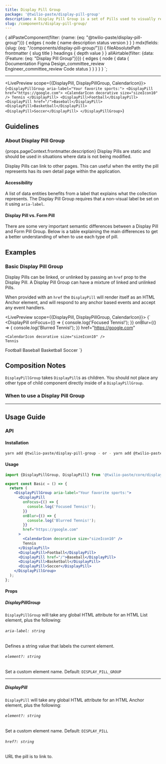 ```yaml
---
title: Display Pill Group
package: '@twilio-paste/display-pill-group'
description: A Display Pill Group is a set of Pills used to visually represent a collection of entities outside of form-based UIs.
slug: /components/display-pill-group/
---
```



  {
    allPasteComponent(filter: {name: {eq: "@twilio-paste/display-pill-group"}}) {
      edges {
        node {
          name
          description
          status
          version
        }
      }
    }
    mdx(fields: {slug: {eq: "/components/display-pill-group/"}}) {
      fileAbsolutePath
      frontmatter {
        slug
        title
      }
      headings {
        depth
        value
      }
    }
    allAirtable(filter: {data: {Feature: {eq: "Display Pill Group"}}}) {
      edges {
        node {
          data {
            Documentation
            Figma
            Design_committee_review
            Engineer_committee_review
            Code
            status
          }
        }
      }
    }
  }
`;

<NormalizeComponentHeader
  categoryRoute={SidebarCategoryRoutes.COMPONENTS}
  githubUrl="https://github.com/twilio-labs/paste/tree/main/packages/paste-core/components/display-pill-group"
  storybookUrl="/?path=/story/components-display-pill-group--basic"
  data={props.data}
/>

---

<contentwrapper>

<PageAside data={props.data.mdx} />

<content>

<LivePreview scope={{DisplayPill, DisplayPillGroup, CalendarIcon}}>
  {`<DisplayPillGroup aria-label="Your favorite sports:">
  <DisplayPill href="https://google.com">
    <CalendarIcon decorative size="sizeIcon10" />
    Tennis
  </DisplayPill>
  <DisplayPill>Football</DisplayPill>
  <DisplayPill href="/">Baseball</DisplayPill>
  <DisplayPill>Basketball</DisplayPill>
  <DisplayPill>Soccer</DisplayPill>
</DisplayPillGroup>`}
</LivePreview>

## Guidelines

### About Display Pill Group

<Paragraph>
  {props.pageContext.frontmatter.description} Display Pills are static and should be used in situations where data is
  not being modified.
</Paragraph>

Display Pills can link to other pages. This can useful when the entity the pill represents has its own detail page within the application.

#### Accessibility

A list of data entities benefits from a label that explains what the collection represents. The Display Pill Group requires that a non-visual label be set on it using `aria-label`.

#### Display Pill vs. Form Pill

There are some very important semantic differences between a Display Pill and Form Pill Group. Below is a table explaining the main differences to get a better understanding of when to use each type of pill.

<FormPillVsDisplayPillTable />

## Examples

### Basic Display Pill Group

Display Pills can be linked, or unlinked by passing an `href` prop to the Display Pill. A Display Pill Group can have a mixture of linked and unlinked Pills.

When provided with an `href` the `DisplayPill` will render itself as an HTML Anchor element, and will respond to any anchor based events and accept any event handlers.

<LivePreview scope={{DisplayPill, DisplayPillGroup, CalendarIcon}}>
  {`<DisplayPillGroup aria-label="Your favorite sports:">
  <DisplayPill
    onFocus={() => {
      console.log('Focused Tennis!');
    }}
    onBlur={() => {
      console.log('Blurred Tennis!');
    }}
    href="https://google.com"
  >
    <CalendarIcon decorative size="sizeIcon10" />
    Tennis
  </DisplayPill>
  <DisplayPill>Football</DisplayPill>
  <DisplayPill href="/">Baseball</DisplayPill>
  <DisplayPill>Basketball</DisplayPill>
  <DisplayPill>Soccer</DisplayPill>
</DisplayPillGroup>`}
</LivePreview>

## Composition Notes

`DisplayPillGroup` takes `DisplayPill`s as children. You should not place any other type of child component directly inside of a `DisplayPillGroup`.

### When to use a Display Pill Group

<DoDont>
  <Do title="Do" body="Use Display Pills in non-editable pages to represent a collection of similar entities." />
  <Dont title="Don't" body="Don’t use Display Pills inside of a form or when editing that collection of data." />
</DoDont>

<DoDont>
  <Do title="Do" body="Only pass DisplayPill as a direct descendent of a DisplayPillGroup." />
  <Dont
    title="Don't"
    body="Don’t pass DisplayPillGroup any other component type, and do not wrap DisplayPill in any other component of DOM element"
  />
</DoDont>

---

## Usage Guide

### API

#### Installation

```bash
yarn add @twilio-paste/display-pill-group - or - yarn add @twilio-paste/core
```

#### Usage

```jsx
import {DisplayPillGroup, DisplayPill} from '@twilio-paste/core/display-pill-group';

export const Basic = () => {
  return (
    <DisplayPillGroup aria-label="Your favorite sports:">
      <DisplayPill
        onFocus={() => {
          console.log('Focused Tennis!');
        }}
        onBlur={() => {
          console.log('Blurred Tennis!');
        }}
        href="https://google.com"
      >
        <CalendarIcon decorative size="sizeIcon10" />
        Tennis
      </DisplayPill>
      <DisplayPill>Football</DisplayPill>
      <DisplayPill href="/">Baseball</DisplayPill>
      <DisplayPill>Basketball</DisplayPill>
      <DisplayPill>Soccer</DisplayPill>
    </DisplayPillGroup>
  );
};
```

#### Props

##### DisplayPillGroup

`DisplayPillGroup` will take any global HTML attribute for an HTML List element, plus the following:

###### `aria-label: string`

Defines a string value that labels the current element.

###### `element?: string`

Set a custom element name. Default: `DISPLAY_PILL_GROUP`

---

##### DisplayPill

`DisplayPill` will take any global HTML attribute for an HTML Anchor element, plus the following:

###### `element?: string`

Set a custom element name. Default: `DISPLAY_PILL`

###### `href?: string`

URL the pill is to link to.

<ChangelogRevealer>
  <Changelog />
</ChangelogRevealer>

</content>

</contentwrapper>
